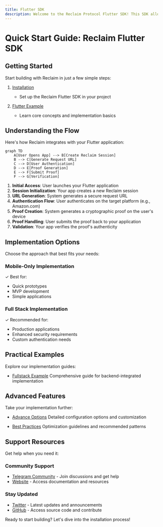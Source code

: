 ```yaml
---
title: Flutter SDK
description: Welcome to the Reclaim Protocol Flutter SDK! This SDK allows you to seamlessly integrate Reclaim functionality into your Flutter applications for both Android and iOS. With our Flutter SDK, you can easily implement a secure process for users to prove their credentials from other websites without sharing sensitive information.
---
```


# Quick Start Guide: Reclaim Flutter SDK

## Getting Started
Start building with Reclaim in just a few simple steps:

1. [Installation](./flutter/installation)
   - Set up the Reclaim Flutter SDK in your project

2. [Flutter Example](./flutter/flutter-example)
   - Learn core concepts and implementation basics

## Understanding the Flow
Here's how Reclaim integrates with your Flutter application:

```mermaid
graph TD
    A[User Opens App] --> B[Create Reclaim Session]
    B --> C[Generate Request URL]
    C --> D[User Authentication]
    D --> E[Proof Generation]
    E --> F[Submit Proof]
    F --> G[Verification]
```

1. **Initial Access**: User launches your Flutter application
2. **Session Initialization**: Your app creates a new Reclaim session
3. **URL Generation**: System generates a secure request URL
4. **Authentication Flow**: User authenticates on the target platform (e.g., Amazon.com)
5. **Proof Creation**: System generates a cryptographic proof on the user's device
6. **Proof Handling**: User submits the proof back to your application
7. **Validation**: Your app verifies the proof's authenticity

## Implementation Options

Choose the approach that best fits your needs:

### Mobile-Only Implementation
✓ Best for:
- Quick prototypes
- MVP development
- Simple applications

### Full Stack Implementation
✓ Recommended for:
- Production applications
- Enhanced security requirements
- Custom authentication needs

## Practical Examples

Explore our implementation guides:

- [Fullstack Example](./flutter/fullstack-example)
  Comprehensive guide for backend-integrated implementation

## Advanced Features

Take your implementation further:

- [Advance Options](../advance-options/advance-options)
  Detailed configuration options and customization

- [Best Practices](./flutter/best-practices)
  Optimization guidelines and recommended patterns

## Support Resources

Get help when you need it:

### Community Support
- [Telegram Community](https://t.me/protocolreclaim) - Join discussions and get help
- [Website](https://reclaimprotocol.org) - Access documentation and resources

### Stay Updated
- [Twitter](https://twitter.com/reclaimprotocol) - Latest updates and announcements
- [GitHub](https://github.com/reclaimprotocol/reclaim-flutter-sdk/) - Access source code and contribute

Ready to start building? Let's dive into the installation process!
